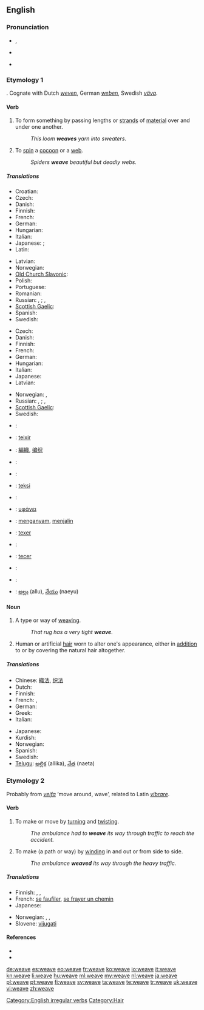 ==English==

===Pronunciation===
* {{enPR|wēv}}, {{IPA|/wiːv/}}
* {{audio|en-us-weave.ogg|Audio (US)}}
*: {{rhymes|iːv}}
* {{homophones|we've}}

===Etymology 1===
{{etyl|ang}} {{term|wefan||lang=ang}}. Cognate with Dutch ''[[weven]]'', German ''[[weben]]'', Swedish ''[[väva]]''.

====Verb====
{{en-verb|weaves|weaving|wove|woven}}

# To form something by passing lengths or [[strand]]s of [[material]] over and under one another.
#: ''This loom '''weaves''' yarn into sweaters''.
# To [[spin]] a [[cocoon]] or a [[web]].
#: ''Spiders '''weave''' beautiful but deadly webs.''

=====Translations=====
{{trans-top|to form something by passing strands of material over and under one another}}
* Croatian: {{t-|hr|tkati}}
* Czech: {{t-|cs|tkát}}
* Danish: {{t-|da|væve}}
* Finnish: {{t+|fi|kutoa}}
* French: {{t+|fr|tisser}}
* German: {{t+|de|weben}}
* Hungarian: {{t-|hu|sző}}
* Italian: {{t+|it|tessere}}
* Japanese: {{qualifier|for rough yarns such as a sweater}} {{t|ja|編む|tr=amu}}; {{qualifier|for fine yarns such as a fabric or cloth}} {{t|ja|織る|tr=oru}}
* Latin: {{t-|la|texo}}
{{trans-mid}}
* Latvian: {{t|lv|aust}}
* Norwegian: {{t+|no|veve}}
* [[Old Church Slavonic]]: {{tø|cu|тъкати|tr=tŭkati|sc=Cyrs}}
* Polish: {{t+|pl|tkać}}
* Portuguese: {{t+|pt|tecer}}
* Romanian: {{t-|ro|ţese}}
* Russian: {{t+|ru|ткать|tr=tkat'}} {{impf}}, {{t+|ru|соткать|tr=sotkát'}} {{pf.}}; {{t+|ru|плести|tr=pl'estí}} {{impf}}, {{t+|ru|сплести|tr=spl'estí}} {{pf.}}
* [[Scottish Gaelic]]: {{t-|gd|figh|xs=Scottish Gaelic}}
* Spanish: {{t-|es|tejer}}
* Swedish: {{t+|sv|väva}}
{{trans-bottom}}

{{trans-top|to spin a cocoon or a web}}
* Czech: {{t-|cs|tkát}}
* Danish: {{t-|da|spinde}}
* Finnish: {{t+|fi|kutoa}}
* French: {{t|fr|tisser}}
* German: {{t+|de|weben}}
* Hungarian: {{t-|hu|sző}}
* Italian: {{t+|it|tessere}}
* Japanese: {{t|ja|張る|tr=haru}}
* Latvian: {{t|lv|aust}}
{{trans-mid}}
* Norwegian: {{t+|no|veve}}, {{t-|no|spinne}}
* Russian: {{t+|ru|ткать|tr=tkat'}} {{impf}}, {{t+|ru|соткать|tr=sotkát'}} {{pf.}}; {{t+|ru|плести|tr=pl'estí}} {{impf}}, {{t+|ru|сплести|tr=spl'estí}} {{pf.}}
* [[Scottish Gaelic]]: {{t-|gd|figh|xs=Scottish Gaelic}}
* Swedish: {{t+|sv|spinna}}
{{trans-bottom}}

{{checktrans-top}}
* {{ttbc|sq}}: {{t-|sq|end|xs=Albanian}}
* {{ttbc|ca}}: [[teixir]]
* {{ttbc|zh}}: [[編織]], [[编织]]
* {{ttbc|hr}}: {{t-|hr|tkati}}
* {{ttbc|nl}}: {{t+|nl|weven}}
* {{ttbc|eo}}: [[teksi]]
* {{ttbc|fr}}: {{t+|fr|tisser}}
* {{ttbc|el}}: [[υφάνει]]
{{trans-mid}}
* {{ttbc|Indonesian}}: [[anyam|menganyam]], [[jalin|menjalin]]
* {{ttbc|Interlingua}}: [[texer]]
* {{ttbc|it}}: {{t+|it|tessere}}
* {{ttbc|pt}}: [[tecer]]
* {{ttbc|Slovene}}: {{t+|sl|plesti}}
* {{ttbc|es}}: {{t-|es|tejer}}
* {{ttbc|Telugu}}: [[అల్లు]] (allu), [[నేయు]] (naeyu)
{{trans-bottom}}

====Noun====
{{en-noun}}

# ­A type or way of [[weaving]].
#: ''That rug has a very tight '''weave'''.''
# Human or artificial [[hair]] worn to alter one's appearance, either in [[addition]] to or by covering the natural hair altogether.

=====Translations=====
{{trans-top|a type or way of weaving}}
* Chinese: [[織法]], [[织法]]
* Dutch: {{t+|nl|weefsel|n}}
* Finnish: {{t+|fi|kudos}}
* French: {{t+|fr|armure|f}}, {{t+|fr|tissu|m}}
* German: {{t|de|Webart|f}}
* Greek: {{t+|el|ύφανση|f}}
* Italian: {{t+|it|tessuto|m}}
{{trans-mid}}
* Japanese: {{t|ja|編み方|tr=ami-kata}}
* Kurdish: {{t-|ku|چنین|sc=ku-Arab}}
* Norwegian: {{t-|no|vev|m+f}}
* Spanish: {{t+|es|armadura}}
* Swedish: {{t|sv|väv|c}}
* [[Telugu]]: [[అల్లిక]] (allika), [[నేత]] (naeta)
{{trans-bottom}}

{{trans-top|human or artificial hair worn}}
{{trans-mid}}
{{trans-bottom}}

===Etymology 2===
Probably from {{etyl|non}} ''[[veifa]]'' ‘move around, wave’, related to Latin ''[[vibrare]]''.

====Verb====
{{en-verb|weav|es}}

# To make or move by [[turn]]ing and [[twist]]ing.
#: ''The ambulance had to '''weave''' its way through traffic to reach the accident.''
# To make (a path or way) by [[wind]]ing in and out or from side to side.
#: ''The ambulance '''weaved''' its way through the heavy traffic.''

=====Translations=====
{{trans-top|to weave}}
* Finnish: {{t-|fi|mutkitella}}, {{t-|fi|kiemurrella}},  {{t-|fi|puikkelehtia}}
* French: [[se faufiler]], [[se frayer un chemin]]
* Japanese: {{t|ja|縫う|tr=nuu}}
{{trans-mid}}
* Norwegian: {{t|no|kjøre sikksakk}}, {{t|no|traversere}}, {{t|no|sno seg gjennom}}
* Slovene: [[vijugati]]
{{trans-bottom}}

====References====
* {{R:Century 1911}}
* {{R:Webster 1913}}

[[Category:English irregular verbs]]
[[Category:Hair]]

[[de:weave]]
[[es:weave]]
[[eo:weave]]
[[fr:weave]]
[[ko:weave]]
[[io:weave]]
[[it:weave]]
[[kn:weave]]
[[li:weave]]
[[hu:weave]]
[[ml:weave]]
[[my:weave]]
[[nl:weave]]
[[ja:weave]]
[[pl:weave]]
[[pt:weave]]
[[fi:weave]]
[[sv:weave]]
[[ta:weave]]
[[te:weave]]
[[tr:weave]]
[[uk:weave]]
[[vi:weave]]
[[zh:weave]]